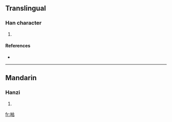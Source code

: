 ==Translingual==

===Han character===
{{Han char|rn=30|rad=口|as=09|sn=12|four=|canj=口木十口 (RDJR)}}

# {{defn|Han|sort=口09}}

====References====
* {{Han ref|kx=0198.280|dkj=03944|dj=0420.160|hdz=10651.030|uh=5596|ud=21910}}

----

==Mandarin==

===Hanzi===
{{cmn-hanzi|pin=[[hú]] ([[hu2]])|wg=hu<sup>2</sup>}}

# {{defn|Mandarin|sort=口09}}

[[fr:喖]]